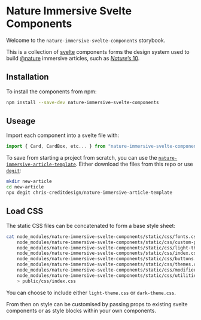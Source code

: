 
<Meta title="Intro/Welcome" />

# Nature Immersive Svelte Components

Welcome to the `nature-immersive-svelte-components` storybook.

This is a collection of [svelte](https://svelte.dev/) components forms the design system used to build [@nature](https://twitter.com/nature) immersive articles, such as [_Nature_’s 10](https://www.nature.com/immersive/d41586-020-03435-6/index.html).

## Installation

To install the components from npm:

```bash
npm install --save-dev nature-immersive-svelte-components
```

## Useage

Import each component into a svelte file with:

```js
import { Card, CardBox, etc... } from "nature-immersive-svelte-components";
```

To save from starting a project from scratch, you can use the [`nature-immersive-article-template`](https://github.com/chris-creditdesign/nature-immersive-article-template). Either download the files from this repo or use [`degit`](https://github.com/Rich-Harris/degit):

```bash
mkdir new-article
cd new-article
npx degit chris-creditdesign/nature-immersive-article-template
```

## Load CSS

The static CSS files can be concatenated to form a base style sheet:

```bash
cat node_modules/nature-immersive-svelte-components/static/css/fonts.css \
	node_modules/nature-immersive-svelte-components/static/css/custom-props.css \
	node_modules/nature-immersive-svelte-components/static/css/light-theme.css \
	node_modules/nature-immersive-svelte-components/static/css/index.css \
	node_modules/nature-immersive-svelte-components/static/css/buttons.css \
	node_modules/nature-immersive-svelte-components/static/css/themes.css \
	node_modules/nature-immersive-svelte-components/static/css/modifiers.css \
	node_modules/nature-immersive-svelte-components/static/css/utilities.css \
	> public/css/index.css
```

You can choose to include either `light-theme.css` or `dark-theme.css`.

From then on style can be customised by passing props to existing svelte components or as style blocks within your own components.
